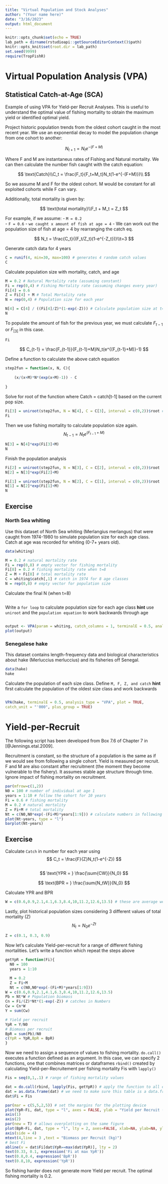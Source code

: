 ```yaml
---
title: "Virtual Population and Stock Analyses"
author: "(Your name here)"
date: "3/16/2023"
output: html_document
---
```


```r
knitr::opts_chunk$set(echo = TRUE)
lab_path = dirname(rstudioapi::getSourceEditorContext()$path)
knitr::opts_knit$set(root.dir = lab_path)
set.seed(9999)
require(TropFishR)
```


# Virtual Population Analysis (VPA)
## Statistical Catch-at-Age (SCA)

Example of using VPA for Yield-per Recruit Analyses. This is useful to understand the optimal value of fishing mortality to obtain the maximum yield or identified optimal yield. 

Project historic population trends from the oldest cohort caught in the most recent year. We use an exponential decay to model the population change from one cohort to another: 

$$
N_{t+1} = N_te^{-(F+M)}
$$

Where F and M are instantaneus rates of Fishing and Natural mortality. We can then calculate the number fish caught with the catch equation:

$$
\text{Catch}\\C_t = \frac{F_t}{F_t+M_t}N_t(1-e^{-(F+M)})\\
$$

So we assume M and F for the oldest cohort. M would be constant for all exploited cohorts while F can vary. 

Additionally, total mortality is given by:

$$
\text{total mortality}\\F_t + M_t = Z_t
$$

For example, if we assume: 
- `M = 0.2`  
- `F = 0.6` 
- `we caught x amount of fish at age = 4` 
- We can work out the population size of fish at age = 4 by rearranging the catch eq.

$$
N_t = \frac{C_t}{(F_t/Z_t)(1-e^{-Z_t})}\\t=3
$$

Generate catch data for 4 years
```r
C = runif(4, min=30, max=100) # generates 4 random catch values 
C
```

Calculate population size with mortality, catch, and age
```r
M = 0.2 # Natural Mortality rate (assuming constant)
Fi = rep(0,4) # Fishing Mortality rate (assuming changes every year)
Fi[4] = 0.6
Z = Fi[4] + M # Total Mortality rate
N = rep(0,4) # Population size for each year

N[4] = C[4] / ((Fi[4]/Z)*(1-exp(-Z))) # Calculate population size at t=4
N
```

To populate the amount of fish for the previous year, we must calculate $F_{t-1}$ or $F_{[3]}$ in this case.

```r
Fi
```

$$
C_{t-1} = \frac{F_{t-1}}{F_{t-1}+M}N_t(e^{(F_{t-1}+M)}-1)
$$

Define a function to calculate the above catch equation
```r
step2fun = function(x, N, C){
  
	(x/(x+M)*N*(exp(x+M)-1)) - C
  
}
```

Solve for root of the function where Catch = catch[t-1] based on the current pop size. 
```r
Fi[3] = uniroot(step2fun, N = N[4], C = C[3], interval = c(0,2))$root # uniroot finds the root of the function 
Fi
```

Then we use fishing mortality to calculate population size again.
$$N_{t-1} = N_te^{(F_{t-1}+M)}$$

```r
N[3] = N[4]*exp(Fi[3]+M)
N
```

Finish the population analysis
```r
Fi[2] = uniroot(step2fun, N = N[3], C = C[2], interval = c(0,2))$root
N[2] = N[3]*exp(Fi[2]+M)

Fi[1] = uniroot(step2fun, N = N[2], C = C[1], interval = c(0,2))$root
N[1] = N[2]*exp(Fi[1]+M)
N
```

## Exercise
### North Sea whiting
Use this dataset of North Sea whiting (Merlangius merlangus) that were caught from 1974-1980 to simulate population size for each age class. Catch at age was recorded for whiting (0-7+ years old).
```r
data(whiting)
```

```r
M = 0.2 # natural mortality rate
Fi = rep(0,8) # empty vector for fishing mortality
Fi[8] = 0.2 # fishing mortality rate when t=8
Z = M + Fi[8] # total mortality rate
C = whiting$catch[,1] # catch in 1974 for 8 age classes
N = rep(0,8) # empty vector for population size
```

Calculate the final N (when t=8) 
```r

```

Write a `for loop` to calculate population size for each age class
**hint** use `uniroot` and the `population equation` to work backwards through age
```r

```

```r
output <- VPA(param = whiting, catch_columns = 1, terminalE = 0.5, analysis_type = "VPA")
plot(output)
```

### Senegalese hake
This dataset contains length-frequency data and biological characteristics about hake (Merluccius merluccius) and its fisheries off Senegal.
```r
data(hake)
hake
```

Calculate the population of each size class. Define `M, F, Z, and catch`
**hint** first calculate the population of the oldest size class and work backwards
```r

```

```r
VPA(hake, terminalE = 0.5, analysis_type = "VPA", plot = TRUE,
catch_unit = "'000", plus_group = TRUE)
```


# Yield-per-Recruit
The following script has been developed from Box 7.6 of Chapter 7 in [@Jennings.etal.2009].

Recruitment is constant, so the structure of a population is the same as if we would see from following a single cohort. Yield is measured per recruit. F and M are also constant after recruitment (the moment they become vulnerable to the fishery). It assumes stable age structure through time. Ignore impact of fishing mortality on recruitment.
```r
par(mfrow=c(1,2))
N0 = 100 # number of individual at age 1
years = 1:10 # follow the cohort for 10 years
Fi = 0.6 # fishing mortality
M = 0.2 # natural mortality
Z = Fi+M # total mortality
Nt = c(N0,N0*exp(-(Fi+M)*years[1:9])) # calculate numbers in following ages assuming a exponential decay
plot(Nt~years, type = "l")
barplot(Nt~years)
```

## Exercise
Calculate `Catch` in number for each year using  
$$
C_t = \frac{F}{Z}N_t(1-e^{-Z})
$$

```r

```

$$
\text{YPR = }
\frac{\sum{CW}}{N_0}
$$

$$
\text{BPR = }
\frac{\sum{N_tW}}{N_0}
$$

Calculate YPR and BPR
```r
W = c(0.6,0.9,2.1,4.1,6.3,8.4,10,11.2,12.6,13.5) # these are average weights at age

```

Lastly, plot historical population sizes considering 3 different values of total mortality (Z)
$$
N_t = N_0e^{-Zt}
$$

```r
Z = c(0.1, 0.3, 0.9)

```

Now let's calculate Yield-per-recruit for a range of different fishing mortalities. Let's write a function which repeat the steps above
```r
getYpR = function(Fi){
  N0 = 100
  years = 1:10

  M = 0.2
  Z = Fi+M
  Nt = c(N0,N0*exp(-(Fi+M)*years[1:9]))
W = c(0.6,0.9,2.1,4.1,6.3,8.4,10,11.2,12.6,13.5)
Pb = Nt*W # Population biomass
Cn = Fi/(Z)*Nt*(1-exp(-Z)) # catches in Numbers
Cw = Cn*W
Y = sum(Cw)

# Yield per recruit
YpR = Y/N0
# Biomass per recruit
BpR = sum(Pb)/N0
c(YpR = YpR,BpR = BpR)
}  
```

Now we need to assign a sequence of values to fishing mortality.
`do.call()` executes a function defined as an argument. In this case, we can specify 2 functions, one that combines matrices or dataframes `rbind()` created by calculating Yield-per-Recruitement per fishing mortality Fis with `lapply()` 
```r
Fis = seq(0,1,.1) # range of fishing mortality values 

dat = do.call(rbind, lapply(Fis, getYpR)) # apply the function to all elements of Fis and then combine the results in a table
dat = as.data.frame(dat) # we need to make sure this table is a data.frame
dat$Fi = Fis

par(mar = c(5,5,2,5)) # set the margins for the plotting device
plot(YpR~Fi, dat, type = "l", axes = FALSE, ylab = "Yield per Recruit (kg)")
axis(1)
axis(2)
par(new = T) # allows overplotting on the same figure
plot(BpR~Fi, dat, type = "l", lty = 2, axes=FALSE, xlab=NA, ylab=NA, ylim = c(0,20)) # this is the dashed line
axis(side = 4)
mtext(4,line = 3 ,text = "Biomass per Recruit (kg)")
# best Fi
abline(v = dat$Fi[dat$YpR==max(dat$YpR)], lty = 2)
text(0.33, 0.1, expression('Fi at max YpR'))
text(0.8,0.4, expression('BpR'))
text(0.8,10, expression('YpR'))
```
So fishing harder does not generate more Yield per recruit. The optimal fishing mortality is 0.2.












